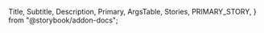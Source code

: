 

  Title,
  Subtitle,
  Description,
  Primary,
  ArgsTable,
  Stories,
  PRIMARY_STORY,
} from "@storybook/addon-docs";

<Meta name="Text Area Overview" of={ComponentStories} />

<header>
  <span className="sb-ui5-title">
    <Title />
  </span>
  {componentInfo.since && (
    <span className="sb-ui5-component-heading-since">
      <b>v{componentInfo.since}</b>
    </span>
  )}
</header>
<div className="sb-ui5-component-package">
  <b>{componentInfo.package}</b>
</div>
<h2 className="sb-ui5-control-tag">&lt;{componentInfo.tagName}&gt;</h2>
<Subtitle />
<Description />
<br />
<Primary />
<ArgsTable story={PRIMARY_STORY} />
{!componentInfo.showDefaultStoryOnly && <Stories />}
<Footer />
